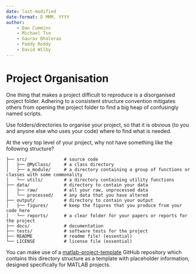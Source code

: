 ```yaml
---
date: last-modified
date-format: D MMM, YYYY
author: 
    - Dan Cummins
    - Michael Tso
    - Gaurav Bhalerao
    - Paddy Roddy
    - David Wilby
---
```


# Project Organisation

One thing that makes a project difficult to reproduce is a disorganised project folder. Adhering to a consistent structure convention mitigates others from opening the project folder to find a big heap of confusingly named scripts.

Use folders/directories to organise your project, so that it is obvious (to you and anyone else who uses your code) where to find what is needed.

At the very top level of your project, why not have something like the following structure?

```
├── src/              # source code
│   ├── @MyClass/     # a class directory
│   ├── a_module/     # a directory containing a group of functions or classes with some commonality
│   └── utils/        # a directory containing utility functions
├── data/             # directory to contain your data
│   ├── raw/          # all your raw, unprocessed data
│   └── processed/    # any data that you have altered
├── output/           # directory to contain your output
│   ├── figures/      # keep the figures that you produce from your code here
│   └── reports/      # a clear folder for your papers or reports for the project
├── docs/             # documentation
├── tests/            # software tests for the project
├── README            # readme file! (essential)
└── LICENSE           # license file (essential)
```

You can make use of a [matlab-project-template](https://github.com/reproducibleMATLAB/matlab-project-template) GitHub repository which contains this directory structure as a template with placeholder information, designed specifically for MATLAB projects.
